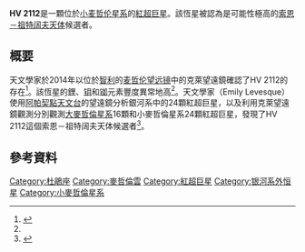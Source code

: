 '''HV 2112'''是一顆位於[[小麦哲伦星系|小麦哲伦星系]]的[[紅超巨星|紅超巨星]]。該恆星被認為是可能性極高的[[索恩－祖特阔夫天体|索恩－祖特阔夫天体]]候選者。

== 概要 == 
天文學家於2014年以位於[[智利|智利]]的[[麦哲伦望远镜|麦哲伦望远镜]]中的克萊望遠鏡確認了HV 2112的存在<ref name="Eller">{{cite web|url=http://phys.org/news/2014-06-kip-thorne-discusses-discovery-thorne-zytkow.html|title=Kip Thorne discusses first discovery of Thorne-Zytkow object|last=Eller|first=Cynthia|date=30 June 2014|accessdate=30 June 2014|archive-date=2014-07-06|archive-url=https://web.archive.org/web/20140706054754/http://phys.org/news/2014-06-kip-thorne-discusses-discovery-thorne-zytkow.html|dead-url=no}}</ref>。該恆星的[[鋰|鋰]]、[[钼|钼]]和[[铷|铷]]元素豐度異常地高<ref name="Eller"/>。天文學家{{link-en|艾蜜莉·李維斯克|Emily Levesque}}（Emily Levesque）使用[[阿帕契點天文台|阿帕契點天文台]]的望遠鏡分析銀河系中的24顆紅超巨星，以及利用克萊望遠鏡觀測分別觀測[[大麥哲倫星系|大麥哲倫星系]]16顆和小麥哲倫星系24顆紅超巨星，發現了HV 2112這個索恩－祖特阔夫天体候選者<ref name="snc">{{cite web|url=http://www.sci-news.com/astronomy/science-thorne-zytkow-object-01970.html|title=First Thorne-Zytkow Object Found 200,000 Light-Years Away|date=5 June 2014|accessdate=30 June 2014|archive-date=2014-07-01|archive-url=https://web.archive.org/web/20140701180130/http://www.sci-news.com/astronomy/science-thorne-zytkow-object-01970.html|dead-url=no}}</ref>。

==參考資料==
<references />

{{Stars of Tucana}}

[[Category:杜鵑座|Category:杜鵑座]]
[[Category:麥哲倫雲|Category:麥哲倫雲]]
[[Category:紅超巨星|Category:紅超巨星]]
[[Category:银河系外恒星|Category:银河系外恒星]]
[[Category:小麥哲倫星系|Category:小麥哲倫星系]]